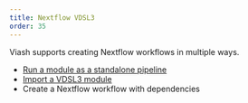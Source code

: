 ```yaml
---
title: Nextflow VDSL3
order: 35
---
```


Viash supports creating Nextflow workflows in multiple ways.

* [Run a module as a standalone pipeline](run_module.qmd)
* [Import a VDSL3 module](import_module.qmd)
* Create a Nextflow workflow with dependencies

